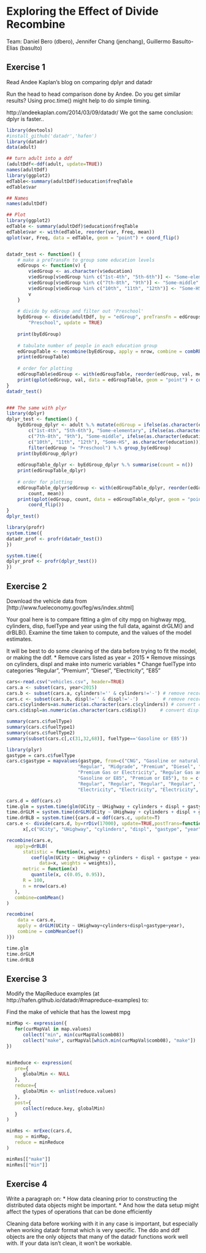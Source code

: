 Exploring the Effect of Divide Recombine
========================================================
Team: Daniel Bero (dbero), Jennifer Chang (jenchang), Guillermo Basulto-Elias (basulto) 

Exercise 1
--------
Read Andee Kaplan's blog on comparing dplyr and datadr

Run the head to head comparison done by Andee. Do you get similar results?  Using proc.time() might help to do simple timing.

http://andeekaplan.com/2014/03/09/datadr/
We got the same conclusion: dplyr is faster..
```r
library(devtools)
#install_github('datadr','hafen')
library(datadr)
data(adult)

## turn adult into a ddf
(adultDdf<-ddf(adult, update=TRUE))
names(adultDdf)
library(ggplot2)
edTable<-summary(adultDdf)$education$freqTable
edTable$var

## Names
names(adultDdf)

## Plot
library(ggplot2)
edTable <- summary(adultDdf)$education$freqTable
edTable$var <- with(edTable, reorder(var, Freq, mean))
qplot(var, Freq, data = edTable, geom = "point") + coord_flip()


datadr_test <- function() {
    # make a preTransFn to group some education levels
    edGroups <- function(v) {
        v$edGroup <- as.character(v$education)
        v$edGroup[v$edGroup %in% c("1st-4th", "5th-6th")] <- "Some-elementary"
        v$edGroup[v$edGroup %in% c("7th-8th", "9th")] <- "Some-middle"
        v$edGroup[v$edGroup %in% c("10th", "11th", "12th")] <- "Some-HS"
        v
    }
    
    # divide by edGroup and filter out 'Preschool'
    byEdGroup <- divide(adultDdf, by = "edGroup", preTransFn = edGroups, filterFn = function(x) x$edGroup[1] != 
        "Preschool", update = TRUE)
    
    print(byEdGroup)
    
    # tabulate number of people in each education group
    edGroupTable <- recombine(byEdGroup, apply = nrow, combine = combRbind())
    print(edGroupTable)
    
    # order for plotting
    edGroupTable$edGroup <- with(edGroupTable, reorder(edGroup, val, mean))
    print(qplot(edGroup, val, data = edGroupTable, geom = "point") + coord_flip())
}
datadr_test()


### The same with plyr
library(dplyr)
dplyr_test <- function() {
    byEdGroup_dplyr <- adult %.% mutate(edGroup = ifelse(as.character(education) %in% 
        c("1st-4th", "5th-6th"), "Some-elementary", ifelse(as.character(education) %in% 
        c("7th-8th", "9th"), "Some-middle", ifelse(as.character(education) %in% 
        c("10th", "11th", "12th"), "Some-HS", as.character(education))))) %.% 
        filter(edGroup != "Preschool") %.% group_by(edGroup)
    print(byEdGroup_dplyr)
    
    edGroupTable_dplyr <- byEdGroup_dplyr %.% summarise(count = n())
    print(edGroupTable_dplyr)
    
    # order for plotting
    edGroupTable_dplyr$edGroup <- with(edGroupTable_dplyr, reorder(edGroup, 
        count, mean))
    print(qplot(edGroup, count, data = edGroupTable_dplyr, geom = "point") + 
        coord_flip())
}
dplyr_test()

library(profr)
system.time({
datadr_prof <- profr(datadr_test())
})

system.time({
dplyr_prof <- profr(dplyr_test())
})
```

Exercise 2
--------
Download the vehicle data from [http://www.fueleconomy.gov/feg/ws/index.shtml]

Your goal here is to compare fitting a glm of city mpg on highway mpg, cylinders, disp, fuelType and year using the full data, against drGLM() and drBLB().  Examine the time taken to compute, and the values of the model estimates.

It will be best to do some cleaning of the data before trying to fit the model, or making the ddf.
* Remove cars listed as year = 2015
* Remove missings on cylinders, displ and make into numeric variables
* Change fuelType into categories "Regular", "Premium", "Diesel", "Electricity", "E85"

```r
cars<-read.csv("vehicles.csv", header=TRUE)
cars.a <- subset(cars, year<2015)
cars.b <- subset(cars.a, cylinders!='' & cylinders!='-') # remove records wihtout cylinders data
cars.c <- subset(cars.b, displ!='' & displ!='-')         # remove records without displ data
cars.c$cylinders=as.numeric(as.character(cars.c$cylinders)) # convert cylinders to numeric
cars.c$displ=as.numeric(as.character(cars.c$displ))     # convert displ to numeric

summary(cars.c$fuelType)
summary(cars.c$fuelType1)
summary(cars.c$fuelType2)
summary(subset(cars.c[,c(31,32,68)], fuelType=='Gasoline or E85'))

library(plyr)
gastype = cars.c$fuelType
cars.c$gastype = mapvalues(gastype, from=c("CNG", "Gasoline or natural gas", "Gasoline or propane",
                          "Regular", "Midgrade", "Premium", "Diesel", "Electricity",
                          "Premium Gas or Electricity", "Regular Gas and Electricity",
                          "Gasoline or E85", "Premium or E85"), to = c("Regular", 
                          "Regular", "Regular", "Regular", "Regular", "Premium", "Diesel",
                          "Electricity", "Electricity", "Electricity", "E85", "E85"))

cars.d = ddf(cars.c)
time.glm = system.time(glm(UCity ~ UHighway + cylinders + displ + gastype + year, data = cars.c))
time.drGLM = system.time(drGLM(UCity ~ UHighway + cylinders + displ + gastype + year, data = cars.c))
time.drBLB = system.time({cars.d = ddf(cars.c, update=T)
cars.e <- divide(cars.d, by=rrDiv(17000), update=TRUE,postTrans=function(x) 
      x[,c("UCity", "UHighway", "cylinders", "displ", "gastype", "year")])

recombine(cars.e,
   apply=drBLB(
      statistic = function(x, weights)
         coef(glm(UCity ~ UHighway + cylinders + displ + gastype + year, 
            data=x, weights = weights)),
      metric = function(x)
         quantile(x, c(0.05, 0.95)),
      R = 100,
      n = nrow(cars.e)
   ),
   combine=combMean()
)

recombine(
    data = cars.e,
    apply = drGLM(UCity ~ UHighway+cylinders+displ+gastype+year),
    combine = combMeanCoef()
)})

time.glm
time.drGLM
time.drBLB
```

Exercise 3
--------
Modify the MapReduce examples (at http://hafen.github.io/datadr/#mapreduce-examples) to:

Find the make of vehicle that has the lowest mpg

```r
minMap <- expression({
   for(curMapVal in map.values)
      collect("min", min(curMapVal$comb08))
      collect("make", curMapVal[which.min(curMapVal$comb08), "make"])
})


minReduce <- expression(
   pre={
      globalMin <- NULL
   },
   reduce={
      globalMin <- unlist(reduce.values)
   },
   post={
      collect(reduce.key, globalMin)
   }
)

minRes <- mrExec(cars.d,
   map = minMap,
   reduce = minReduce
)

minRes[["make"]]
minRes[["min"]]
```
Exercise 4
---------
Write a paragraph on:
* How data cleaning prior to constructing the distributed data objects might be important.
* And how the data setup might affect the types of operations that can be done efficiently


Cleaning data before working with it in any case is important, but especially when working datadr format which is very specific. The ddo and ddf objects are the only objects that many of the datadr functions work well with. If your data isn't clean, it won't be workable. 

<!--
/```{r}
# Exercise 1 Andee Kaplan example
#library(devtools)
#install_github('datadr','hafen')
#library(datadr)
#data(adult)

# turn adult into a ddf
#(adultDdf<-ddf(adult, update=TRUE))
#names(adultDdf)
#library(ggplot2)
#edTable<-summary(adultDdf)$education$freqTable
#edTable$var

# Exercise 2 Cars
cars<-read.csv("vehicles.csv", header=TRUE)
cars.a <- subset(cars, year<2015)
cars.b <- subset(cars.a, cylinders!='' & cylinders!='-') # remove records wihtout cylinders data
cars.c <- subset(cars.b, displ!='' & displ!='-')         # remove records without displ data
#head(cars.c$cylinders)
cars.c$cylinders=as.numeric(as.character(cars.c$cylinders)) # convert cylinders to numeric
#head(cars.c$cylinders)
#head(cars.c$displ)
cars.c$displ=as.numeric(as.character(cars.c$displ))     # convert displ to numeric
#head(cars.c$displ)

summary(cars.c$fuelType)
summary(cars.c$fuelType1)
summary(cars.c$fuelType2)
summary(subset(cars.c[,c(31,32,68)], fuelType=='Gasoline or E85'))

library(plyr)
gastype = cars.c$fuelType
cars.c$gastype = mapvalues(gastype, from=c("CNG", "Gasoline or natural gas", "Gasoline or propane",
                          "Regular", "Midgrade", "Premium", "Diesel", "Electricity",
                          "Premium Gas or Electricity", "Regular Gas and Electricity",
                          "Gasoline or E85", "Premium or E85"), to = c("Regular", 
                          "Regular", "Regular", "Regular", "Regular", "Premium", "Diesel",
                          "Electricity", "Electricity", "Electricity", "E85", "E85"))

cars.d = ddf(cars.c)
time.glm = system.time(glm(UCity ~ UHighway + cylinders + displ + gastype + year, data = cars.c))
time.drGLM = system.time(drGLM(UCity ~ UHighway + cylinders + displ + gastype + year, data = cars.c))
time.drBLB = system.time({cars.d = ddf(cars.c, update=T)
cars.e <- divide(cars.d, by=rrDiv(17000), update=TRUE,postTrans=function(x) 
      x[,c("UCity", "UHighway", "cylinders", "displ", "gastype", "year")])

recombine(cars.e,
   apply=drBLB(
      statistic = function(x, weights)
         coef(glm(UCity ~ UHighway + cylinders + displ + gastype + year, 
            data=x, weights = weights)),
      metric = function(x)
         quantile(x, c(0.05, 0.95)),
      R = 100,
      n = nrow(cars.e)
   ),
   combine=combMean()
)

recombine(
    data = cars.e,
    apply = drGLM(UCity ~ UHighway+cylinders+displ+gastype+year),
    combine = combMeanCoef()
)})

time.glm
time.drGLM
time.drBLB
```

Guillermo Basulto-Elias
We got the same conclusion: dplyr is faster..
/```{r}
# Exercise 1 Andee Kaplan example
library(devtools)
#install_github('datadr','hafen')
library(datadr)
data(adult)

## turn adult into a ddf
(adultDdf<-ddf(adult, update=TRUE))
names(adultDdf)
library(ggplot2)
edTable<-summary(adultDdf)$education$freqTable
edTable$var

## Names
names(adultDdf)

## Plot
library(ggplot2)
edTable <- summary(adultDdf)$education$freqTable
edTable$var <- with(edTable, reorder(var, Freq, mean))
qplot(var, Freq, data = edTable, geom = "point") + coord_flip()


datadr_test <- function() {
    # make a preTransFn to group some education levels
    edGroups <- function(v) {
        v$edGroup <- as.character(v$education)
        v$edGroup[v$edGroup %in% c("1st-4th", "5th-6th")] <- "Some-elementary"
        v$edGroup[v$edGroup %in% c("7th-8th", "9th")] <- "Some-middle"
        v$edGroup[v$edGroup %in% c("10th", "11th", "12th")] <- "Some-HS"
        v
    }
    
    # divide by edGroup and filter out 'Preschool'
    byEdGroup <- divide(adultDdf, by = "edGroup", preTransFn = edGroups, filterFn = function(x) x$edGroup[1] != 
        "Preschool", update = TRUE)
    
    print(byEdGroup)
    
    # tabulate number of people in each education group
    edGroupTable <- recombine(byEdGroup, apply = nrow, combine = combRbind())
    print(edGroupTable)
    
    # order for plotting
    edGroupTable$edGroup <- with(edGroupTable, reorder(edGroup, val, mean))
    print(qplot(edGroup, val, data = edGroupTable, geom = "point") + coord_flip())
}
datadr_test()


### The same with plyr
library(dplyr)
dplyr_test <- function() {
    byEdGroup_dplyr <- adult %.% mutate(edGroup = ifelse(as.character(education) %in% 
        c("1st-4th", "5th-6th"), "Some-elementary", ifelse(as.character(education) %in% 
        c("7th-8th", "9th"), "Some-middle", ifelse(as.character(education) %in% 
        c("10th", "11th", "12th"), "Some-HS", as.character(education))))) %.% 
        filter(edGroup != "Preschool") %.% group_by(edGroup)
    print(byEdGroup_dplyr)
    
    edGroupTable_dplyr <- byEdGroup_dplyr %.% summarise(count = n())
    print(edGroupTable_dplyr)
    
    # order for plotting
    edGroupTable_dplyr$edGroup <- with(edGroupTable_dplyr, reorder(edGroup, 
        count, mean))
    print(qplot(edGroup, count, data = edGroupTable_dplyr, geom = "point") + 
        coord_flip())
}
dplyr_test()

library(profr)
system.time({
datadr_prof <- profr(datadr_test())
})

system.time({
dplyr_prof <- profr(dplyr_test())
})
```

For problem 3.
/```{r}
# map expression to emit max petal length for each k/v pair
minMap <- expression({
   for(curMapVal in map.values)
      collect("min", min(curMapVal$comb08))
      collect("make", curMapVal[which.min(curMapVal$comb08), "make"])
})


minReduce <- expression(
   pre={
      globalMin <- NULL
   },
   reduce={
      globalMin <- unlist(reduce.values)
   },
   post={
      collect(reduce.key, globalMin)
   }
)

minRes <- mrExec(cars.d,
   map = minMap,
   reduce = minReduce
)

minRes[["make"]]
minRes[["min"]]



```


Cleaning data before working with it in any case is important, but especially when working datadr format which is very specific. The ddo and ddf objects are the only objects that many of the datadr functions work well with. If your data isn't clean, it won't be workable. 

-->





